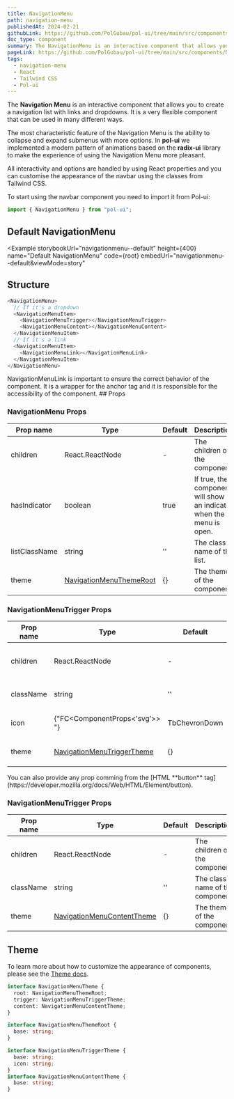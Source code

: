 ```yaml
---
title: NavigationMenu
path: navigation-menu
publishedAt: 2024-02-21
githubLink: https://github.com/PolGubau/pol-ui/tree/main/src/components/NavigationMenu
doc_type: component
summary: The NavigationMenu is an interactive component that allows you to create a navigation list with links and dropdowns. It is a very flexible component that can be used in many different ways.
pageLink: https://github.com/PolGubau/pol-ui/tree/main/src/components/NavigationMenu
tags:
  - navigation-menu
  - React
  - Tailwind CSS
  - Pol-ui
---
```



The **Navigation Menu** is an interactive component that allows you to create a navigation list with links and dropdowns. It is a very flexible component that can be used in many different ways.

The most characteristic feature of the Navigation Menu is the ability to collapse and expand submenus with more options. In **pol-ui** we implemented a modern pattern of animations based on the **radix-ui** library to make the experience of using the Navigation Menu more pleasant.

All interactivity and options are handled by using React properties and you can customise the appearance of the navbar using the classes from Tailwind CSS.

To start using the navbar component you need to import it from Pol-ui:

```jsx
import { NavigationMenu } from "pol-ui";
```

## Default NavigationMenu

<Example
  storybookUrl="navigationmenu--default"
  height={400}
  name="Default NavigationMenu"
  code={root}
  embedUrl="navigationmenu--default&viewMode=story"
>
  <RootCode />
</Example>

## Structure

```ts
<NavigationMenu>
  // If it's a dropdown
  <NavigationMenuItem>
    <NavigationMenuTrigger></NavigationMenuTrigger>
    <NavigationMenuContent></NavigationMenuContent>
  </NavigationMenuItem>
  // If it's a link
  <NavigationMenuItem>
    <NavigationMenuLink></NavigationMenuLink>
  </NavigationMenuItem>
</NavigationMenu>
```

<Callout emoji="💡">
  NavigationMenuLink is important to ensure the correct behavior of the
  component. It is a wrapper for the anchor tag and it is responsible for the
  accessibility of the component.
</Callout>
## Props

### NavigationMenu Props

| Prop name     | Type                              | Default | Description                                                          |
| ------------- | --------------------------------- | ------- | -------------------------------------------------------------------- |
| children      | React.ReactNode                   | -       | The children of the component.                                       |
| hasIndicator  | boolean                           | true    | If true, the component will show an indicator when the menu is open. |
| listClassName | string                            | ''      | The class name of the list.                                          |
| theme         | [NavigationMenuThemeRoot](#theme) | {}      | The theme of the component.                                          |

### NavigationMenuTrigger Props

| Prop name | Type                                 | Default       | Description                      |
| --------- | ------------------------------------ | ------------- | -------------------------------- |
| children  | React.ReactNode                      | -             | The children of the component.   |
| className | string                               | ''            | The class name of the component. |
| icon      | {"FC<ComponentProps<'svg'>> "}       | TbChevronDown | The icon of the component.       |
| theme     | [NavigationMenuTriggerTheme](#theme) | {}            | The theme of the component.      |

<Callout emoji="💡">
  You can also provide any prop comming from the [HTML **button**
  tag](https://developer.mozilla.org/docs/Web/HTML/Element/button).
</Callout>

### NavigationMenuTrigger Props

| Prop name | Type                                 | Default | Description                      |
| --------- | ------------------------------------ | ------- | -------------------------------- |
| children  | React.ReactNode                      | -       | The children of the component.   |
| className | string                               | ''      | The class name of the component. |
| theme     | [NavigationMenuContentTheme](#theme) | {}      | The theme of the component.      |

## Theme

To learn more about how to customize the appearance of components, please see the [Theme docs](/docs/theming).

```ts
interface NavigationMenuTheme {
  root: NavigationMenuThemeRoot;
  trigger: NavigationMenuTriggerTheme;
  content: NavigationMenuContentTheme;
}

interface NavigationMenuThemeRoot {
  base: string;
}

interface NavigationMenuTriggerTheme {
  base: string;
  icon: string;
}
interface NavigationMenuContentTheme {
  base: string;
}
```
